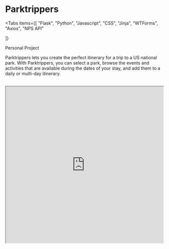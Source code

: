 
# Parktrippers

<Tabs
  items={[
    "Flask",
    "Python",
    "Javascript",
    "CSS",
    "Jinja",
    "WTForms",
    "Axios",
    "NPS API"

]}

> </Tabs>

<Callout type="info" emoji="👩🏻">
  Personal Project
</Callout>

Parktrippers lets you create the perfect itinerary for a trip to a US national park. With Parktrippers, you can select a park, browse the events and activities that are available during the dates of your stay, and add them to a daily or multi-day itinerary.

<Cards>
  <Card
    icon="💻"
    title=" Github"
    href="https://github.com/jtkabenni/parktrippers"
  />
  <Card icon="🔗" title=" Site" href="https://parktrippers.onrender.com/" />
</Cards>
&thinsp;

<iframe
  src="https://parktrippers.onrender.com/"
  width="100%"
  height="500px"
  title="Parktrippers"
/>
